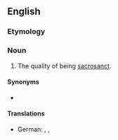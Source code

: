==English==

===Etymology===
{{suffix|sacrosanct|ity|lang=en}}

===Noun===
{{en-noun|~|sacrosanctities}}

# The quality of being [[sacrosanct]].

====Synonyms====
* {{l|en|sacrosanctness}}

====Translations====
{{trans-top|quality of being sacrosanct}}
* German: {{t|de|Sakrosanktheit|f}}, {{t|de|Hochheiligkeit|f}}, {{t|de|Unantastbarkeit|f}}
{{trans-mid}}
{{trans-bottom}}